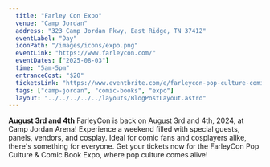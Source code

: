 ```yaml
---
  title: "Farley Con Expo"
  venue: "Camp Jordan"
  address: "323 Camp Jordan Pkwy, East Ridge, TN 37412"
  eventLabel: "Day"
  iconPath: "/images/icons/expo.png"
  eventLink: "https://www.farleycon.com/"
  eventDates: ["2025-08-03"]
  time: "5am-5pm"
  entranceCost: "$20"
  ticketsLink: "https://www.eventbrite.com/e/farleycon-pop-culture-comic-book-expo-tickets-796913137647?aff=oddtdtcreator"
  tags: ["camp-jordan", "comic-books", "expo"]
  layout: "../../../../../layouts/BlogPostLayout.astro"
---
```


<b>August 3rd and 4th</b>
FarleyCon is back on August 3rd and 4th, 2024, at Camp Jordan Arena! Experience a weekend filled with special guests, panels, vendors, and cosplay. Ideal for comic fans and cosplayers alike, there's something for everyone. Get your tickets now for the FarleyCon Pop Culture & Comic Book Expo, where pop culture comes alive!